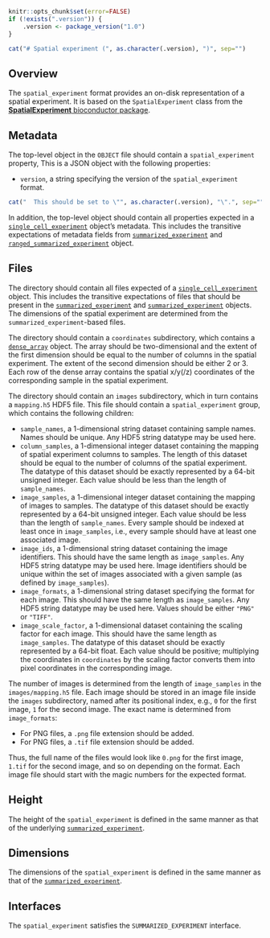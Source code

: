 ```r
knitr::opts_chunk$set(error=FALSE)
if (!exists(".version")) {
    .version <- package_version("1.0")
}
```

```r
cat("# Spatial experiment (", as.character(.version), ")", sep="")
```

## Overview

The `spatial_experiment` format provides an on-disk representation of a spatial experiment. 
It is based on the `SpatialExperiment` class from the [**SpatialExperiment** bioconductor package](https://bioconductor.org/packages/SpatialExperiment).

## Metadata

The top-level object in the `OBJECT` file should contain a `spatial_experiment` property, 
This is a JSON object with the following properties:

- `version`, a string specifying the version of the `spatial_experiment` format.
```r
cat("  This should be set to \"", as.character(.version), "\".", sep="")
```

In addition, the top-level object should contain all properties expected in a [`single_cell_experiment`](single_cell_experiment) object's metadata.
This includes the transitive expectations of metadata fields from [`summarized_experiment`](summarized_experiment) and [`ranged_summarized_experiment`](ranged_summarized_experiment) object. 

## Files

The directory should contain all files expected of a [`single_cell_experiment`](single_cell_experiment) object.
This includes the transitive expectations of files that should be present in the [`summarized_experiment`](summarized_experiment) and [`summarized_experiment`](ranged_summarized_experiment) objects.
The dimensions of the spatial experiment are determined from the `summarized_experiment`-based files.

The directory should contain a `coordinates` subdirectory, which contains a [`dense_array`](dense_array) object.
The array should be two-dimensional and the extent of the first dimension should be equal to the number of columns in the spatial experiment.
The extent of the second dimension should be either 2 or 3.
Each row of the dense array contains the spatial x/y(/z) coordinates of the corresponding sample in the spatial experiment.

The directory should contain an `images` subdirectory, which in turn contains a `mapping.h5` HDF5 file.
This file should contain a `spatial_experiment` group, which contains the following children:

- `sample_names`, a 1-dimensional string dataset containing sample names.
  Names should be unique.
  Any HDF5 string datatype may be used here.
- `column_samples`, a 1-dimensional integer dataset containing the mapping of spatial experiment columns to samples.
  The length of this dataset should be equal to the number of columns of the spatial experiment.
  The datatype of this dataset should be exactly represented by a 64-bit unsigned integer.
  Each value should be less than the length of `sample_names`.
- `image_samples`, a 1-dimensional integer dataset containing the mapping of images to samples.
  The datatype of this dataset should be exactly represented by a 64-bit unsigned integer.
  Each value should be less than the length of `sample_names`.
  Every sample should be indexed at least once in `image_samples`, i.e., every sample should have at least one associated image.
- `image_ids`, a 1-dimensional string dataset containing the image identifiers.
  This should have the same length as `image_samples`.
  Any HDF5 string datatype may be used here.
  Image identifiers should be unique within the set of images associated with a given sample (as defined by `image_samples`).
- `image_formats`, a 1-dimensional string dataset specifying the format for each image.
  This should have the same length as `image_samples`.
  Any HDF5 string datatype may be used here.
  Values should be either `"PNG"` or `"TIFF"`.
- `image_scale_factor`, a 1-dimensional dataset containing the scaling factor for each image.
  This should have the same length as `image_samples`.
  The datatype of this dataset should be exactly represented by a 64-bit float.
  Each value should be positive; multiplying the coordinates in `coordinates` by the scaling factor converts them into pixel coordinates in the corresponding image.

The number of images is determined from the length of `image_samples` in the `images/mapping.h5` file.
Each image should be stored in an image file inside the `images` subdirectory, named after its positional index, e.g., `0` for the first image, `1` for the second image.
The exact name is determined from `image_formats`:

- For PNG files, a `.png` file extension should be added.
- For PNG files, a `.tif` file extension should be added.

Thus, the full name of the files would look like `0.png` for the first image, `1.tif` for the second image, and so on depending on the format.
Each image file should start with the magic numbers for the expected format.

## Height

The height of the `spatial_experiment` is defined in the same manner as that of the underlying [`summarized_experiment`](summarized_experiment).

## Dimensions

The dimensions of the `spatial_experiment` is defined in the same manner as that of the [`summarized_experiment`](summarized_experiment).

## Interfaces

The `spatial_experiment` satisfies the `SUMMARIZED_EXPERIMENT` interface.

